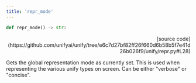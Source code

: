 ```yaml
---
title: 'repr_mode'
---
```


```python
def repr_mode() -> str:
```

<p align="right">[source code](https://github.com/unifyai/unify/tree/e6c7d27bf82ff26f660d6b58b5f7e41d26b026f9/unify/repr.py#L28)</p>

Gets the global representation mode as currently set. This is used when representing
the various unify types on screen. Can be either "verbose" or "concise".